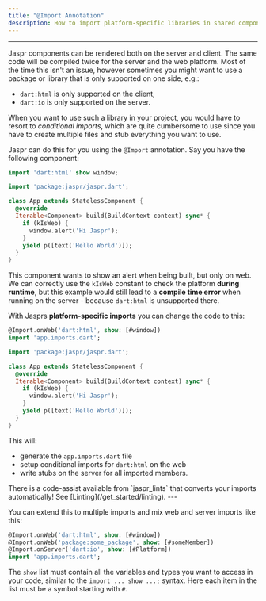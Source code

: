 ```yaml
---
title: "@Import Annotation"
description: How to import platform-specific libraries in shared components.
---
```


---

Jaspr components can be rendered both on the server and client. The same code will be compiled twice for the server and
the web platform. Most of the time this isn't an issue, however sometimes you might want to use a package or library that
is only supported on one side, e.g.:

- `dart:html` is only supported on the client,
- `dart:io` is only supported on the server.

When you want to use such a library in your project, you would have to resort to *conditional imports*, 
which are quite cumbersome to use since you have to create multiple files and stub everything you want to use.

Jaspr can do this for you using the `@Import` annotation. Say you have the following component:

```dart title="lib/app.dart"
import 'dart:html' show window;

import 'package:jaspr/jaspr.dart';

class App extends StatelessComponent {
  @override
  Iterable<Component> build(BuildContext context) sync* {
    if (kIsWeb) {
      window.alert('Hi Jaspr');
    }
    yield p([text('Hello World')]);
  }
}
```

This component wants to show an alert when being built, but only on web. We can correctly use the `kIsWeb`
constant to check the platform **during runtime**, but this example would still lead to a 
**compile time error** when running on the server - because `dart:html` is unsupported there.

With Jasprs **platform-specific imports** you can change the code to this:

```dart title="lib/app.dart"
@Import.onWeb('dart:html', show: [#window])
import 'app.imports.dart';

import 'package:jaspr/jaspr.dart';

class App extends StatelessComponent {
  @override
  Iterable<Component> build(BuildContext context) sync* {
    if (kIsWeb) {
      window.alert('Hi Jaspr');
    }
    yield p([text('Hello World')]);
  }
}
```

This will:

- generate the `app.imports.dart` file
- setup conditional imports for `dart:html` on the web
- write stubs on the server for all imported members.

<Success>
There is a code-assist available from `jaspr_lints` that converts your imports automatically!
See [Linting](/get_started/linting).
</Success>
---

You can extend this to multiple imports and mix web and server imports like this:

```dart title="lib/app.dart"
@Import.onWeb('dart:html', show: [#window])
@Import.onWeb('package:some_package', show: [#someMember])
@Import.onServer('dart:io', show: [#Platform])
import 'app.imports.dart';
```

The `show` list must contain all the variables and types you want to access in your code, similar to
the `import ... show ...;` syntax. Here each item in the list must be a symbol starting with `#`.
